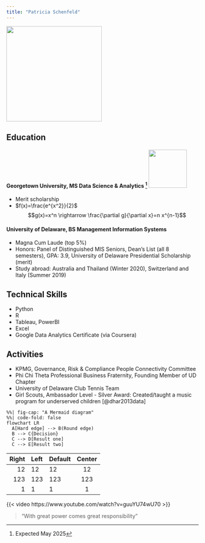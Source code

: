 ```yaml
---
title: "Patricia Schenfeld"
---
```

![](images/headshot.jpeg){width=250}

## Education 

#### Georgetown University, MS Data Science & Analytics [^1] ![](images/gu.jpeg){width=100}

* Merit scholarship
* $f(x)=\frac{e^{x^2}}{2}$
$$g(x)=x^n \rightarrow \frac{\partial g}{\partial x}=n x^{n-1}$$

#### University of Delaware, BS Management Information Systems
* Magna Cum Laude (top 5%)
* Honors: Panel of Distinguished MIS Seniors, Dean’s List (all 8 semesters), GPA: 3.9, University of Delaware Presidential Scholarship (merit)
* Study abroad: Australia and Thailand (Winter 2020), Switzerland and Italy (Summer 2019)

::: {layout-ncol=2}
## Technical Skills

- Python
- R 
- Tableau, PowerBI
- Excel
- Google Data Analytics Certificate (via Coursera)

## Activities

- KPMG, Governance, Risk & Compliance People Connectivity Committee	
- Phi Chi Theta Professional Business Fraternity, Founding Member of UD Chapter
- University of Delaware Club Tennis Team	
- Girl Scouts, Ambassador Level - Silver Award: Created/taught a music program for underserved children [@dhar2013data]

:::

```mermaid
%%| fig-cap: "A Mermaid diagram"
%%| code-fold: false
flowchart LR
  A[Hard edge] --> B(Round edge)
  B --> C{Decision}
  C --> D[Result one]
  C --> E[Result two]
```

| Right | Left | Default | Center |
|------:|:-----|---------|:------:|
|   12  |  12  |    12   |    12  |
|  123  |  123 |   123   |   123  |
|    1  |    1 |     1   |     1  |


{{< video https://www.youtube.com/watch?v=guuYU74wU70 >}}

> "With great power comes great responsibility"

[^1]: Expected May 2025